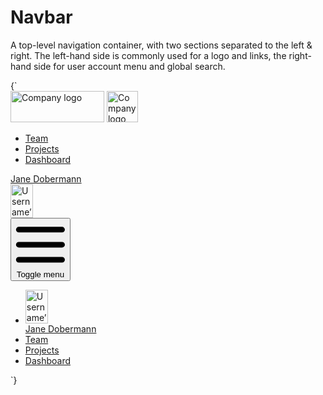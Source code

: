 
<Meta title="UI/Navigation/Navbar" />

# Navbar

A top-level navigation container, with two sections separated to the left & right. The left-hand side is commonly used for a logo and links, the right-hand side for user account menu and global search.

<Canvas>
  <Story name="Navbar">
    {`
      <nav class="u-bg--gray-80 u-padding-s--top u-padding-s--bottom l-relative">
        <div class="l-content l-flex l-justify-between l-items-center l-flex--wrap">
          <div class="l-flex l-items-center">
            <img src="${logoLarge}" width="150" height="50" alt="Company logo" class="l-flex__shrink-0 u-margin-l--right u-hidden u-block@l" />
            <img src="${logoSmall}" width="50" height="50" alt="Company logo" class="l-flex__shrink-0 u-margin-l--right u-hidden@l" />
            <div class="u-hidden u-block@l">
              <ul class="l-flex o-list-reset">
                <li class="u-margin-m--right">
                  <a href="/" class="o-button o-button--nav">Team</a>
                </li>
                <li class="u-margin-m--right">
                  <a href="/" class="o-button o-button--nav">Projects</a>
                </li>
                <li class="u-margin-m--right">
                  <a href="/" class="o-button o-button--nav">Dashboard</a>
                </li>
              </ul>
            </div>
          </div>
          <div class="u-hidden u-block@l">
            <a href="/" class="o-button o-button--nav" aria-current="page">
              <span class="o-button__label">Jane Dobermann</span>
              <div class="o-button__icon o-avatar">
                <img src="https://placekitten.com/100/150" width="36" height="54" alt="Username’s avatar" class="o-avatar" />
              </div>
            </a>
          </div>
          <div class="u-hidden@l">
            <button class="o-button o-button--icon o-button--icon-reversed" title="Toggle menu" aria-controls="navbar-1" aria-expanded="true">
              <svg class="o-icon" xmlns="http://www.w3.org/2000/svg" viewBox="0 0 100 100">
                <path d="M6.64,14.23H93.36A5.63,5.63,0,0,1,99,19.86h0a5.63,5.63,0,0,1-5.64,5.64H6.64A5.63,5.63,0,0,1,1,19.86H1A5.63,5.63,0,0,1,6.64,14.23Zm0,30.14H93.36A5.63,5.63,0,0,1,99,50h0a5.63,5.63,0,0,1-5.64,5.63H6.64A5.63,5.63,0,0,1,1,50H1a5.64,5.64,0,0,1,5.63-5.64Zm0,30.13H93.36A5.63,5.63,0,0,1,99,80.13h0a5.63,5.63,0,0,1-5.64,5.64H6.64A5.63,5.63,0,0,1,1,80.13H1A5.63,5.63,0,0,1,6.63,74.5Z"/>
              </svg>
              <span class="u-sr-only">Toggle menu</span>
            </button>
            <ul class="l-flex l-flex--col o-list-reset c-navbar u-padding-s u-bg--gray-80" id="navbar-1">
              <li class="u-margin-s--bottom">
                <a href="/" class="o-button o-button--nav-large" aria-current="page">
                  <div class="o-button__icon o-avatar">
                    <img src="https://placekitten.com/100/150" width="36" height="54" alt="Username’s avatar" class="o-avatar" />
                  </div>
                  <span class="o-button__label">Jane Dobermann</span>
                </a>
              </li>
              <li class="u-margin-s--bottom">
                <a href="/" class="o-button o-button--nav-large">Team</a>
              </li>
              <li class="u-margin-s--bottom">
                <a href="/" class="o-button o-button--nav-large">Projects</a>
              </li>
              <li class="u-margin-s--bottom">
                <a href="/" class="o-button o-button--nav-large">Dashboard</a>
              </li>
            </ul>
          </div>
        </div>
      </nav>
    `}
  </Story>
</Canvas>
